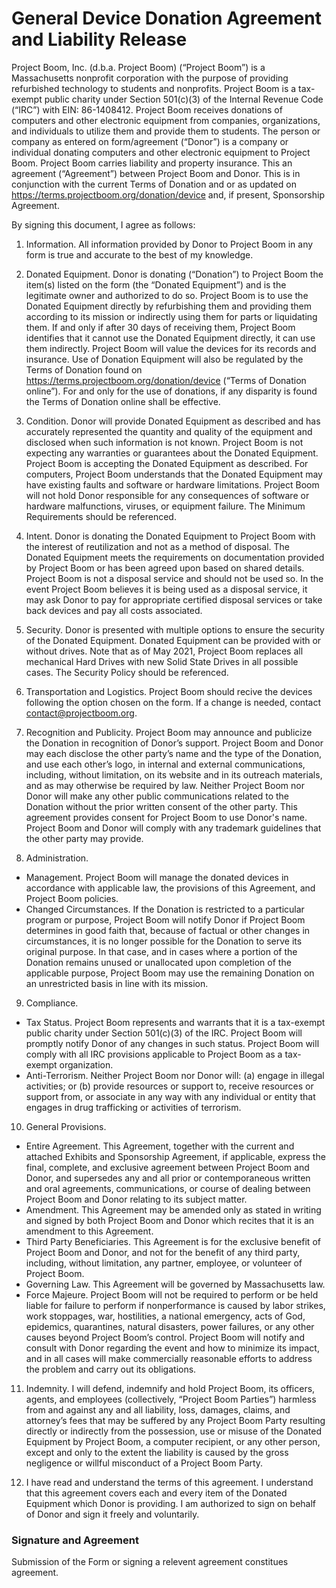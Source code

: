 # General Device Donation Agreement and Liability Release

Project Boom, Inc. (d.b.a. Project Boom) (“Project Boom”) is a Massachusetts nonprofit corporation with the purpose of providing refurbished technology to students and nonprofits. Project Boom is a tax-exempt public charity under Section 501(c)(3) of the Internal Revenue Code (“IRC”) with EIN: 86-1408412. Project Boom receives donations of computers and other electronic equipment from companies, organizations, and individuals to utilize them and provide them to students. The person or company as entered on form/agreement (“Donor”) is a company or individual donating computers and other electronic equipment to Project Boom. Project Boom carries liability and property insurance. This an agreement (“Agreement”) between Project Boom and Donor. This is in conjunction with the current Terms of Donation and or as updated on https://terms.projectboom.org/donation/device and, if present, Sponsorship Agreement.

By signing this document, I agree as follows: 

1. Information. All information provided by Donor to Project Boom in any form is true and accurate to the best of my knowledge.

2. Donated Equipment. Donor is donating (“Donation”) to Project Boom the item(s) listed on the form (the “Donated Equipment”) and is the legitimate owner and authorized to do so. Project Boom is to use the Donated Equipment directly by refurbishing them and providing them according to its mission or indirectly using them for parts or liquidating them. If and only if after 30 days of receiving them, Project Boom identifies that it cannot use the Donated Equipment directly, it can use them indirectly. Project Boom will value the devices for its records and insurance. Use of Donation Equipment will also be regulated by the Terms of Donation found on https://terms.projectboom.org/donation/device (“Terms of Donation online”). For and only for the use of donations, if any disparity is found the Terms of Donation online shall be effective.

3. Condition. Donor will provide Donated Equipment as described and has accurately represented the quantity and quality of the equipment and disclosed when such information is not known. Project Boom is not expecting any warranties or guarantees about the Donated Equipment. Project Boom is accepting the Donated Equipment as described. For computers, Project Boom understands that the Donated Equipment may have existing faults and software or hardware limitations. Project Boom will not hold Donor responsible for any consequences of software or hardware malfunctions, viruses, or equipment failure. The Minimum Requirements should be referenced.

4. Intent. Donor is donating the Donated Equipment to Project Boom with the interest of reutilization and not as a method of disposal. The Donated Equipment meets the requirements on documentation provided by Project Boom or has been agreed upon based on shared details. Project Boom is not a disposal service and should not be used so. In the event Project Boom believes it is being used as a disposal service, it may ask Donor to pay for appropriate certified disposal services or take back devices and pay all costs associated.

5. Security. Donor is presented with multiple options to ensure the security of the Donated Equipment. Donated Equipment can be provided with or without drives. Note that as of May 2021, Project Boom replaces all mechanical Hard Drives with new Solid State Drives in all possible cases. The Security Policy should be referenced.

6. Transportation and Logistics. Project Boom should recive the devices following the option chosen on the form. If a change is needed, contact [contact@projectboom.org](mailto:contact@projectboom.org).

7. Recognition and Publicity. Project Boom may announce and publicize the Donation in recognition of Donor’s support. Project Boom and Donor may each disclose the other party’s name and the type of the Donation, and use each other’s logo, in internal and external communications, including, without limitation, on its website and in its outreach materials, and as may otherwise be required by law. Neither Project Boom nor Donor will make any other public communications related to the Donation without the prior written consent of the other party. This agreement provides consent for Project Boom to use Donor's name. Project Boom and Donor will comply with any trademark guidelines that the other party may provide. 

8. Administration.

* Management. Project Boom will manage the donated devices in accordance with applicable law, the provisions of this Agreement, and Project Boom policies.
* Changed Circumstances. If the Donation is restricted to a particular program or purpose, Project Boom will notify Donor if Project Boom determines in good faith that, because of factual or other changes in circumstances, it is no longer possible for the Donation to serve its original purpose. In that case, and in cases where a portion of the Donation remains unused or unallocated upon completion of the applicable purpose, Project Boom may use the remaining Donation on an unrestricted basis in line with its mission.

9. Compliance.

* Tax Status. Project Boom represents and warrants that it is a tax-exempt public charity under Section 501(c)(3) of the IRC. Project Boom will promptly notify Donor of any changes in such status. Project Boom will comply with all IRC provisions applicable to Project Boom as a tax-exempt organization.
* Anti-Terrorism. Neither Project Boom nor Donor will: (a) engage in illegal activities; or (b) provide resources or support to, receive resources or support from, or associate in any way with any individual or entity that engages in drug trafficking or activities of terrorism.

10. General Provisions.

* Entire Agreement. This Agreement, together with the current and attached Exhibits and Sponsorship Agreement, if applicable, express the final, complete, and exclusive agreement between Project Boom and Donor, and supersedes any and all prior or contemporaneous written and oral agreements, communications, or course of dealing between Project Boom and Donor relating to its subject matter. 
* Amendment. This Agreement may be amended only as stated in writing and signed by both Project Boom and Donor which recites that it is an amendment to this Agreement.
* Third Party Beneficiaries. This Agreement is for the exclusive benefit of Project Boom and Donor, and not for the benefit of any third party, including, without limitation, any partner, employee, or volunteer of Project Boom.
* Governing Law. This Agreement will be governed by Massachusetts law.
* Force Majeure. Project Boom will not be required to perform or be held liable for failure to perform if nonperformance is caused by labor strikes, work stoppages, war, hostilities, a national emergency, acts of God, epidemics, quarantines, natural disasters, power failures, or any other causes beyond Project Boom’s control. Project Boom will notify and consult with Donor regarding the event and how to minimize its impact, and in all cases will make commercially reasonable efforts to address the problem and carry out its obligations.

11. Indemnity. I will defend, indemnify and hold Project Boom, its officers, agents, and employees (collectively, “Project Boom Parties”) harmless from and against any and all liability, loss, damages, claims, and attorney’s fees that may be suffered by any Project Boom Party resulting directly or indirectly from the possession, use or misuse of the Donated Equipment by Project Boom, a computer recipient, or any other person, except and only to the extent the liability is caused by the gross negligence or willful misconduct of a Project Boom Party.

12. I have read and understand the terms of this agreement. I understand that this agreement covers each and every item of the Donated Equipment which Donor is providing. I am authorized to sign on behalf of Donor and sign it freely and voluntarily.


### Signature and Agreement

Submission of the Form or signing a relevent agreement constitues agreement.